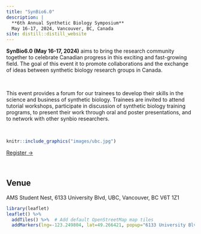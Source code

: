 ```yaml
---
title: "SynBio6.0"
description: |
  **6th Annual Synthetic Biology Symposium**  
  May 16-17, 2024, Vancouver, BC, Canada
site: distill::distill_website
---
```


<style type="text/css">

.d-title h1 {
  text-align: center;
}

.d-title p {
  text-align: center;
}

</style>

<div class="center-text">

**SynBio6.0 (May 16-17, 2024)** aims to bring the research community together to celebrate Canadian progress in this exciting and fast-growing field. The goal of this event it to promote collaborations and the exchange of ideas between synthetic biology research groups in Canada. 

<br>

This event provides a forum for our trainees to develop their skills in the science and business of synthetic biology. Trainees are invited to attend tutorial workshops, participate in discussion of synthetic biology training programs, to present their work through oral and poster presentations, and to network with other synbio researchers.

</div>

<br> 

```r
knitr::include_graphics("images/ubc.jpg")
```

<div class="center-text"">
<a href="registration.html" class="register-button">Register →</a>
</div>

<br>

<div class="center-text">
## Venue

AMS Student Nest, 6133 University Blvd, UBC, Vancouver, BC V6T 1Z1
</div>


```r
library(leaflet)
leaflet() %>%
  addTiles() %>%  # Add default OpenStreetMap map tiles
  addMarkers(lng=-123.249804, lat=49.266421, popup="6133 University Blvd, UBC, Vancouver, BC")
```

